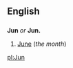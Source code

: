 ==English==

==={{Abbreviation}}===
'''Jun''' ''or'' '''Jun.'''
#[[June]] (''the month'')

[[pl:Jun]]